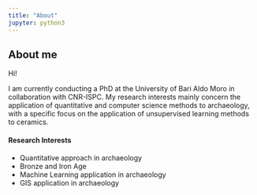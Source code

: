 ```yaml
---
title: "About"
jupyter: python3
---
```


## About me

Hi!

I am currently conducting a PhD at the University of Bari Aldo Moro in collaboration with CNR-ISPC. My research interests mainly concern the application of quantitative and computer science methods to archaeology, with a specific focus on the application of unsupervised learning methods to ceramics.

#### Research Interests

- Quantitative approach in archaeology
- Bronze and Iron Age
- Machine Learning application in archaeology
- GIS application in archaeology
